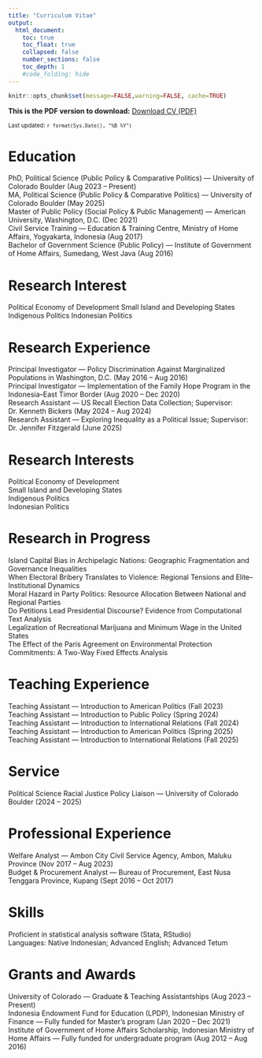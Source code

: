 ```yaml
---
title: "Curriculum Vitae"
output:
  html_document:
    toc: true
    toc_float: true
    collapsed: false
    number_sections: false
    toc_depth: 1
    #code_folding: hide
---
```


```r
knitr::opts_chunk$set(message=FALSE,warning=FALSE, cache=TRUE)
```

**This is the PDF version to download:** [Download CV (PDF)](files/cv_files/Manek_CV.pdf)

<small>Last updated: `r format(Sys.Date(), "%B %Y")`</small>


# Education

PhD, Political Science (Public Policy & Comparative Politics) --- University of Colorado Boulder (Aug 2023 -- Present)\
MA, Political Science (Public Policy & Comparative Politics) --- University of Colorado Boulder (May 2025)\
Master of Public Policy (Social Policy & Public Management) --- American University, Washington, D.C. (Dec 2021)\
Civil Service Training --- Education & Training Centre, Ministry of Home Affairs, Yogyakarta, Indonesia (Aug 2017)\
Bachelor of Government Science (Public Policy) --- Institute of Government of Home Affairs, Sumedang, West Java (Aug 2016)

# Research Interest

Political Economy of Development Small Island and Developing States Indigenous Politics Indonesian Politics

# Research Experience

Principal Investigator --- Policy Discrimination Against Marginalized Populations in Washington, D.C. (May 2016 -- Aug 2016)\
Principal Investigator --- Implementation of the Family Hope Program in the Indonesia--East Timor Border (Aug 2020 -- Dec 2020)\
Research Assistant --- US Recall Election Data Collection; Supervisor: Dr. Kenneth Bickers (May 2024 -- Aug 2024)\
Research Assistant --- Exploring Inequality as a Political Issue; Supervisor: Dr. Jennifer Fitzgerald (June 2025)

# Research Interests

Political Economy of Development\
Small Island and Developing States\
Indigenous Politics\
Indonesian Politics

# Research in Progress

Island Capital Bias in Archipelagic Nations: Geographic Fragmentation and Governance Inequalities\
When Electoral Bribery Translates to Violence: Regional Tensions and Elite--Institutional Dynamics\
Moral Hazard in Party Politics: Resource Allocation Between National and Regional Parties\
Do Petitions Lead Presidential Discourse? Evidence from Computational Text Analysis\
Legalization of Recreational Marijuana and Minimum Wage in the United States\
The Effect of the Paris Agreement on Environmental Protection Commitments: A Two-Way Fixed Effects Analysis

# Teaching Experience

Teaching Assistant --- Introduction to American Politics (Fall 2023)\
Teaching Assistant --- Introduction to Public Policy (Spring 2024)\
Teaching Assistant --- Introduction to International Relations (Fall 2024)\
Teaching Assistant --- Introduction to American Politics (Spring 2025)\
Teaching Assistant --- Introduction to International Relations (Fall 2025)

# Service

Political Science Racial Justice Policy Liaison --- University of Colorado Boulder (2024 -- 2025)

# Professional Experience

Welfare Analyst --- Ambon City Civil Service Agency, Ambon, Maluku Province (Nov 2017 -- Aug 2023)\
Budget & Procurement Analyst --- Bureau of Procurement, East Nusa Tenggara Province, Kupang (Sept 2016 -- Oct 2017)

# Skills

Proficient in statistical analysis software (Stata, RStudio)\
Languages: Native Indonesian; Advanced English; Advanced Tetum

# Grants and Awards

University of Colorado --- Graduate & Teaching Assistantships (Aug 2023 -- Present)\
Indonesia Endowment Fund for Education (LPDP), Indonesian Ministry of Finance --- Fully funded for Master's program (Jan 2020 -- Dec 2021)\
Institute of Government of Home Affairs Scholarship, Indonesian Ministry of Home Affairs --- Fully funded for undergraduate program (Aug 2012 -- Aug 2016)
